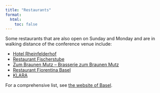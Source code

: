 ```yaml
---
title: "Restaurants"
format: 
  html:
    toc: false
---
```


Some restaurants that are also open on Sunday and Monday and are in walking distance of the conference venue include:

* [Hotel Rheinfelderhof](https://www.rheinfelderhof.ch/) 
* [Restaurant Fischerstube](https://restaurantfischerstube.ch/en/)
* [Zum Braunen Mutz – Brasserie zum Braunen Mutz](https://www.braunermutz.ch)
* [Restaurant Fiorentina Basel](https://www.fiorentinabasel.ch/home)
* [KLARA](https://www.klarabasel.ch/)

For a comprehensive list, see [the website of Basel](https://www.basel.com/en/eating-out/all-restaurants).